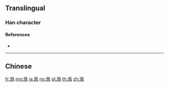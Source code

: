 {{character info/new}}
{{also|濺}}
==Translingual==

===Han character===
{{Han char|rn=85|rad=水|as=09|sn=12|four=|canj=EBOJ|ids=⿰氵贱}}

====References====
* {{Han ref|kx=0639.111|hdz=31678.020|uh=6E85|ud=28293}}

----

==Chinese==
{{zh-see|濺}}

[[fr:溅]]
[[mg:溅]]
[[ja:溅]]
[[no:溅]]
[[pl:溅]]
[[th:溅]]
[[zh:溅]]